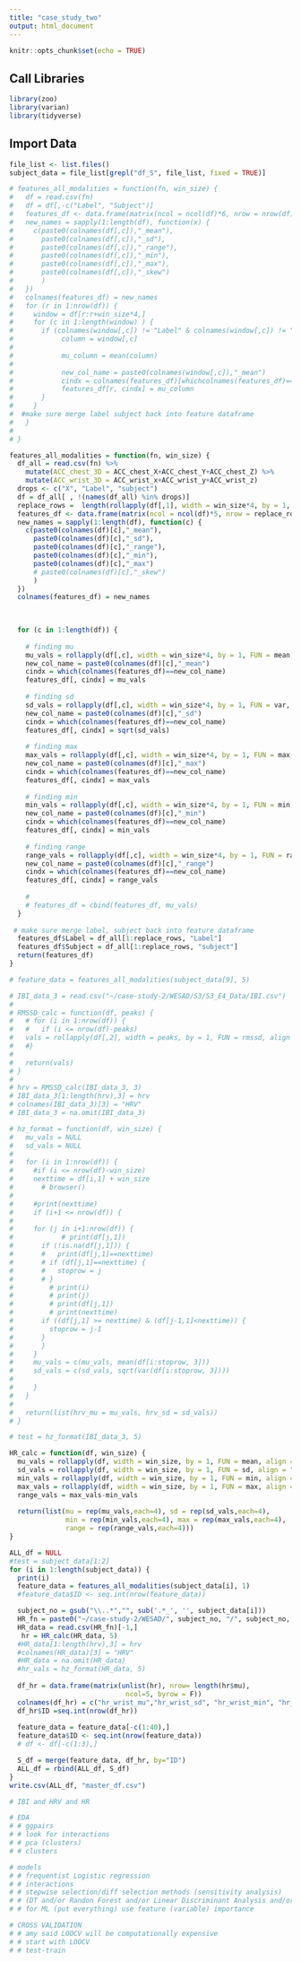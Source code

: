 ```yaml
---
title: "case_study_two"
output: html_document
---
```


```r
knitr::opts_chunk$set(echo = TRUE)
```

## Call Libraries
```r
library(zoo)
library(varian)
library(tidyverse)
```

## Import Data

```r
file_list <- list.files()
subject_data = file_list[grepl("df_S", file_list, fixed = TRUE)]
```



```r
# features_all_modalities = function(fn, win_size) {
#   df = read.csv(fn)
#   df = df[,-c("Label", "Subject")]
#   features_df <- data.frame(matrix(ncol = ncol(df)*6, nrow = nrow(df)))
#   new_names = sapply(1:length(df), function(x) {
#     c(paste0(colnames(df[,c]),"_mean"),
#       paste0(colnames(df[,c]),"_sd"),
#       paste0(colnames(df[,c]),"_range"),
#       paste0(colnames(df[,c]),"_min"),
#       paste0(colnames(df[,c]),"_max"),
#       paste0(colnames(df[,c]),"_skew")
#       )
#   })
#   colnames(features_df) = new_names
#   for (r in 1:nrow(df)) {
#     window = df[r:r+win_size*4,]
#     for (c in 1:length(window) ) {
#       if (colnames(window[,c]) != "Label" & colnames(window[,c]) != "Subject") {
#            column = window[,c]
#            
#            mu_column = mean(column)
# 
#            new_col_name = paste0(colnames(window[,c]),"_mean")
#            cindx = colnames(features_df)[whichcolnames(features_df)==new_col_name]
#            features_df[r, cindx] = mu_column
#       }
#     }
#  #make sure merge label subject back into feature dataframe
#   }
#   
# }
```

```r
features_all_modalities = function(fn, win_size) {
  df_all = read.csv(fn) %>%
    mutate(ACC_chest_3D = ACC_chest_X+ACC_chest_Y+ACC_chest_Z) %>%
    mutate(ACC_wrist_3D = ACC_wrist_x+ACC_wrist_y+ACC_wrist_z)
  drops <- c("X", "Label", "subject")
  df = df_all[ , !(names(df_all) %in% drops)]
  replace_rows =  length(rollapply(df[,1], width = win_size*4, by = 1, FUN = mean, align = "left"))
  features_df <- data.frame(matrix(ncol = ncol(df)*5, nrow = replace_rows))
  new_names = sapply(1:length(df), function(c) {
    c(paste0(colnames(df)[c],"_mean"),
      paste0(colnames(df)[c],"_sd"),
      paste0(colnames(df)[c],"_range"),
      paste0(colnames(df)[c],"_min"),
      paste0(colnames(df)[c],"_max")
      # paste0(colnames(df)[c],"_skew")
      )
  })
  colnames(features_df) = new_names
  

  
  for (c in 1:length(df)) {
    
    # finding mu
    mu_vals = rollapply(df[,c], width = win_size*4, by = 1, FUN = mean, align = "left")
    new_col_name = paste0(colnames(df)[c],"_mean")
    cindx = which(colnames(features_df)==new_col_name)
    features_df[, cindx] = mu_vals
    
    # finding sd
    sd_vals = rollapply(df[,c], width = win_size*4, by = 1, FUN = var, align = "left")
    new_col_name = paste0(colnames(df)[c],"_sd")
    cindx = which(colnames(features_df)==new_col_name)
    features_df[, cindx] = sqrt(sd_vals)
    
    # finding max
    max_vals = rollapply(df[,c], width = win_size*4, by = 1, FUN = max, align = "left")
    new_col_name = paste0(colnames(df)[c],"_max")
    cindx = which(colnames(features_df)==new_col_name)
    features_df[, cindx] = max_vals
    
    # finding min
    min_vals = rollapply(df[,c], width = win_size*4, by = 1, FUN = min, align = "left")
    new_col_name = paste0(colnames(df)[c],"_min")
    cindx = which(colnames(features_df)==new_col_name)
    features_df[, cindx] = min_vals
    
    # finding range
    range_vals = rollapply(df[,c], width = win_size*4, by = 1, FUN = range, align = "left")
    new_col_name = paste0(colnames(df)[c],"_range")
    cindx = which(colnames(features_df)==new_col_name)
    features_df[, cindx] = range_vals
    
    # 
    # features_df = cbind(features_df, mu_vals)
  }
  
 # make sure merge label, subject back into feature dataframe
  features_df$Label = df_all[1:replace_rows, "Label"]
  features_df$Subject = df_all[1:replace_rows, "subject"]
  return(features_df)
}

# feature_data = features_all_modalities(subject_data[9], 5)

```

```r
# IBI_data_3 = read.csv("~/case-study-2/WESAD/S3/S3_E4_Data/IBI.csv")
# 
# RMSSD_calc = function(df, peaks) {
#   # for (i in 1:nrow(df)) {
#   #   if (i <= nrow(df)-peaks)
#   vals = rollapply(df[,2], width = peaks, by = 1, FUN = rmssd, align = "left")
#   #}
#   
#   return(vals)
# }
# 
# hrv = RMSSD_calc(IBI_data_3, 3)
# IBI_data_3[1:length(hrv),3] = hrv
# colnames(IBI_data_3)[3] = "HRV"
# IBI_data_3 = na.omit(IBI_data_3)
```

```r
# hz_format = function(df, win_size) {
#   mu_vals = NULL
#   sd_vals = NULL
#   
#   for (i in 1:nrow(df)) {
#     #if (i <= nrow(df)-win_size)
#     nexttime = df[i,1] + win_size
#       # browser()
#     
#     #print(nexttime)
#     if (i+1 <= nrow(df)) {
# 
#     for (j in i+1:nrow(df)) {
#            # print(df[j,1])
#       if (!is.na(df[j,1])) {
#       #   print(df[j,1]==nexttime)
#       # if (df[j,1]==nexttime) {
#       #   stoprow = j
#       # }
#         # print(i)
#         # print(j)
#         # print(df[j,1])
#         # print(nexttime)
#       if ((df[j,1] >= nexttime) & (df[j-1,1]<nexttime)) {
#         stoprow = j-1
#       }
#       }
#     }
#     mu_vals = c(mu_vals, mean(df[i:stoprow, 3]))
#     sd_vals = c(sd_vals, sqrt(var(df[i:stoprow, 3])))
#     
#     }
#   }
#   
#   return(list(hrv_mu = mu_vals, hrv_sd = sd_vals))
# }

# test = hz_format(IBI_data_3, 5)
```


```r
HR_calc = function(df, win_size) {
  mu_vals = rollapply(df, width = win_size, by = 1, FUN = mean, align = "left")
  sd_vals = rollapply(df, width = win_size, by = 1, FUN = sd, align = "left")
  min_vals = rollapply(df, width = win_size, by = 1, FUN = min, align = "left")
  max_vals = rollapply(df, width = win_size, by = 1, FUN = max, align = "left")
  range_vals = max_vals-min_vals
  
  return(list(mu = rep(mu_vals,each=4), sd = rep(sd_vals,each=4),
              min = rep(min_vals,each=4), max = rep(max_vals,each=4),
              range = rep(range_vals,each=4)))
}
```

```r
ALL_df = NULL
#test = subject_data[1:2]
for (i in 1:length(subject_data)) {
  print(i)
  feature_data = features_all_modalities(subject_data[i], 1)
  #feature_data$ID <- seq.int(nrow(feature_data))

  subject_no = gsub("\\..*","", sub('.*_', '', subject_data[i]))
  HR_fn = paste0("~/case-study-2/WESAD/", subject_no, "/", subject_no, "_E4_Data/HR.csv")
  HR_data = read.csv(HR_fn)[-1,]
   hr = HR_calc(HR_data, 5)
  #HR_data[1:length(hrv),3] = hrv
  #colnames(HR_data)[3] = "HRV"
  #HR_data = na.omit(HR_data)
  #hr_vals = hz_format(HR_data, 5)
  
  df_hr = data.frame(matrix(unlist(hr), nrow= length(hr$mu),
                             ncol=5, byrow = F))
  colnames(df_hr) = c("hr_wrist_mu","hr_wrist_sd", "hr_wrist_min", "hr_wrist_max", "hr_wrist_range")
  df_hr$ID =seq.int(nrow(df_hr))
  
  feature_data = feature_data[-c(1:40),]
  feature_data$ID <- seq.int(nrow(feature_data))
  # df <- df[-c(1:3),]

  S_df = merge(feature_data, df_hr, by="ID")
  ALL_df = rbind(ALL_df, S_df)
}
write.csv(ALL_df, "master_df.csv")
```

```r
# IBI and HRV and HR

# EDA
# # ggpairs
# # look for interactions
# # pca (clusters)
# # clusters

# models
# # frequentist Logistic regression 
# # interactions
# # stepwise selection/diff selection methods (sensitivity analysis)
# # (DT and/or Randon Forest and/or Linear Discriminant Analysis and/or NN and/or KNN and/or GMM)
# # for ML (put everything) use feature (variable) importance

# CROSS VALIDATION
# # amy said LOOCV will be computationally expensive
# # start with LOOCV
# # test-train
```
